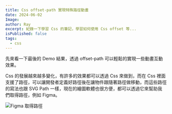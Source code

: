 ```yaml
---
title: Css offset-path 實現特殊路徑動畫
date: 2024-06-02
Image:
author: Ray
excerpt: 紀錄一下學習 Css 的筆記，學習如何使用 Css offset 等...
isPublished: false
tags:
  - css
---
```


先來看一下最後的 Demo 結果，透過 offset-path 可以輕鬆的實現一些動畫互動效果。

<CodeEmbed
  id="KKLpryN?default-tab=result&theme-id=dark"
  title="css offset 按鈕"
  type="0"
/>

Css 的發展越來越多變化，有許多的效果都可以透過 Css 來做到，而在 Css 裡面支援了路徑，可以讓開發者定義好路徑後在讓物件跟隨著路徑做移動，而這些路徑的寫法也跟 SVG Path 一樣，現在的繪圖軟體也很方便，都可以透過它來幫助我們取得路徑，例如 Figma。

![Figma 取得路徑](https://i.imgur.com/8zFieBd.png)
